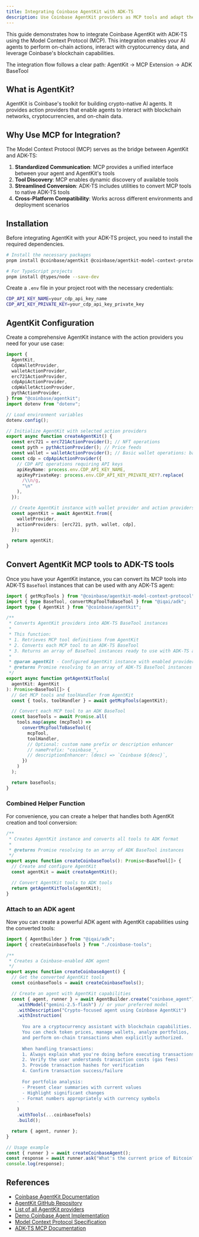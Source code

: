 ```yaml
---
title: Integrating Coinbase AgentKit with ADK-TS
description: Use Coinbase AgentKit providers as MCP tools and adapt them into ADK-TS tools.
---
```



This guide demonstrates how to integrate Coinbase AgentKit with ADK-TS using the Model Context Protocol (MCP). This integration enables your AI agents to perform on-chain actions, interact with cryptocurrency data, and leverage Coinbase's blockchain capabilities.

<Callout type="info" title="Architecture">
  The integration flow follows a clear path: AgentKit → MCP Extension → ADK
  BaseTool
</Callout>

## What is AgentKit?

AgentKit is Coinbase's toolkit for building crypto-native AI agents. It provides action providers that enable agents to interact with blockchain networks, cryptocurrencies, and on-chain data.

<Cards>
  <Card
    title="🔄 On-chain Transactions"
    description="Execute and monitor blockchain transactions"
  />
  <Card
    title="💰 Token Management"
    description="Handle cryptocurrency tokens and assets"
  />
  <Card
    title="📊 Market Data"
    description="Access real-time cryptocurrency market information"
  />
  <Card
    title="🔎 Portfolio Analysis"
    description="Track and analyze crypto portfolios"
  />
</Cards>

## Why Use MCP for Integration?

The Model Context Protocol (MCP) serves as the bridge between AgentKit and ADK-TS:

1. **Standardized Communication**: MCP provides a unified interface between your agent and AgentKit's tools
2. **Tool Discovery**: MCP enables dynamic discovery of available tools
3. **Streamlined Conversion**: ADK-TS includes utilities to convert MCP tools to native ADK-TS tools
4. **Cross-Platform Compatibility**: Works across different environments and deployment scenarios

## Installation

Before integrating AgentKit with your ADK-TS project, you need to install the required dependencies.

```bash
# Install the necessary packages
pnpm install @coinbase/agentkit @coinbase/agentkit-model-context-protocol @iqai/adk

# For TypeScript projects
pnpm install @types/node --save-dev
```

Create a `.env` file in your project root with the necessary credentials:

```bash
CDP_API_KEY_NAME=your_cdp_api_key_name
CDP_API_KEY_PRIVATE_KEY=your_cdp_api_key_private_key
```

## AgentKit Configuration

Create a comprehensive AgentKit instance with the action providers you need for your use case:

```ts
import {
  AgentKit,
  CdpWalletProvider,
  walletActionProvider,
  erc721ActionProvider,
  cdpApiActionProvider,
  cdpWalletActionProvider,
  pythActionProvider,
} from "@coinbase/agentkit";
import dotenv from "dotenv";

// Load environment variables
dotenv.config();

// Initialize AgentKit with selected action providers
export async function createAgentKit() {
  const erc721 = erc721ActionProvider(); // NFT operations
  const pyth = pythActionProvider(); // Price feeds
  const wallet = walletActionProvider(); // Basic wallet operations: balance, transfer, details
  const cdp = cdpApiActionProvider({
    // CDP API operations requiring API keys
    apiKeyName: process.env.CDP_API_KEY_NAME,
    apiKeyPrivateKey: process.env.CDP_API_KEY_PRIVATE_KEY?.replace(
      /\\n/g,
      "\n"
    ),
  });

  // Create AgentKit instance with wallet provider and action providers
  const agentKit = await AgentKit.from({
    walletProvider,
    actionProviders: [erc721, pyth, wallet, cdp],
  });

  return agentKit;
}
```

## Convert AgentKit MCP tools to ADK-TS tools

Once you have your AgentKit instance, you can convert its MCP tools into ADK-TS `BaseTool` instances that can be used with any ADK-TS agent:

```ts
import { getMcpTools } from "@coinbase/agentkit-model-context-protocol";
import { type BaseTool, convertMcpToolToBaseTool } from "@iqai/adk";
import type { AgentKit } from "@coinbase/agentkit";

/**
 * Converts AgentKit providers into ADK-TS BaseTool instances
 *
 * This function:
 * 1. Retrieves MCP tool definitions from AgentKit
 * 2. Converts each MCP tool to an ADK-TS BaseTool
 * 3. Returns an array of BaseTool instances ready to use with ADK-TS agents
 *
 * @param agentKit - Configured AgentKit instance with enabled providers
 * @returns Promise resolving to an array of ADK-TS BaseTool instances
 */
export async function getAgentKitTools(
  agentKit: AgentKit
): Promise<BaseTool[]> {
  // Get MCP tools and toolHandler from AgentKit
  const { tools, toolHandler } = await getMcpTools(agentKit);

  // Convert each MCP tool to an ADK BaseTool
  const baseTools = await Promise.all(
    tools.map(async (mcpTool) =>
      convertMcpToolToBaseTool({
        mcpTool,
        toolHandler,
        // Optional: custom name prefix or description enhancer
        // namePrefix: "coinbase_",
        // descriptionEnhancer: (desc) => `Coinbase ${desc}`,
      })
    )
  );

  return baseTools;
}
```

### Combined Helper Function

For convenience, you can create a helper that handles both AgentKit creation and tool conversion:

```ts
/**
 * Creates AgentKit instance and converts all tools to ADK format
 *
 * @returns Promise resolving to an array of ADK BaseTool instances
 */
export async function createCoinbaseTools(): Promise<BaseTool[]> {
  // Create and configure AgentKit
  const agentKit = await createAgentKit();

  // Convert AgentKit tools to ADK tools
  return getAgentKitTools(agentKit);
}
```

### Attach to an ADK agent

Now you can create a powerful ADK agent with AgentKit capabilities using the converted tools:

```ts
import { AgentBuilder } from "@iqai/adk";
import { createCoinbaseTools } from "./coinbase-tools";

/**
 * Creates a Coinbase-enabled ADK agent
 */
export async function createCoinbaseAgent() {
  // Get the converted AgentKit tools
  const coinbaseTools = await createCoinbaseTools();

  // Create an agent with AgentKit capabilities
  const { agent, runner } = await AgentBuilder.create("coinbase_agent")
    .withModel("gemini-2.5-flash") // or your preferred model
    .withDescription("Crypto-focused agent using Coinbase AgentKit")
    .withInstruction(
      `
      You are a cryptocurrency assistant with blockchain capabilities.
      You can check token prices, manage wallets, analyze portfolios, 
      and perform on-chain transactions when explicitly authorized.
      
      When handling transactions:
      1. Always explain what you're doing before executing transactions
      2. Verify the user understands transaction costs (gas fees)
      3. Provide transaction hashes for verification
      4. Confirm transaction success/failure
      
      For portfolio analysis:
      - Present clear summaries with current values
      - Highlight significant changes
      - Format numbers appropriately with currency symbols
    `
    )
    .withTools(...coinbaseTools)
    .build();

  return { agent, runner };
}

// Usage example
const { runner } = await createCoinbaseAgent();
const response = await runner.ask("What's the current price of Bitcoin?");
console.log(response);
```

## References

- [Coinbase AgentKit Documentation](https://docs.cdp.coinbase.com/agent-kit)
- [AgentKit GitHub Repository](https://github.com/coinbase/agentkit)
- [List of all AgentKit providers](https://github.com/coinbase/agentkit/blob/main/typescript/agentkit/README.md#action-providers)
- [Demo Coinbase Agent Implementation](https://github.com/IQAIcom/coinbase-agent)
- [Model Context Protocol Specification](https://github.com/modelcontextprotocol/modelcontextprotocol)
- [ADK-TS MCP Documentation](/docs/framework/tools/mcp-tools)
